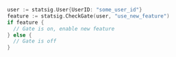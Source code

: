 ```go
user := statsig.User{UserID: "some_user_id"}
feature := statsig.CheckGate(user, "use_new_feature")
if feature {
  // Gate is on, enable new feature
} else {
  // Gate is off
}
```
